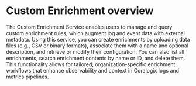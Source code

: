 # Custom Enrichment overview

The Custom Enrichment Service enables users to manage and query custom enrichment rules, which augment log and event data with external metadata. Using this service, you can create enrichments by uploading data files (e.g., CSV or binary formats), associate them with a name and optional description, and retrieve or modify their configuration. You can also list all enrichments, search enrichment contents by name or ID, and delete them. This functionality allows for tailored, organization-specific enrichment workflows that enhance observability and context in Coralogix logs and metrics pipelines.

